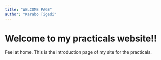 ```yaml
---
title: "WELCOME PAGE"
author: "Karabo Tigedi"
---
```


# Welcome to my practicals website!! 

Feel at home.
This is the introduction page of my site for the practicals.
